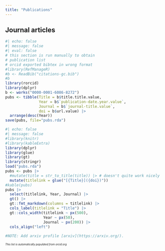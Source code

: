 ```yaml
---
title: "Publications"
---
```


## Journal articles

```r
#| echo: false
#| message: false
#| eval: false
# this section is run manually to obtain
# publication list 
# orcid exported bibtex in wrong format
#library(RefManageR)
#b <- ReadBib("citations-gc.bib")
#b
library(rorcid)
library(dplyr)
b <- works("0000-0001-6086-8272")
pubs <- tibble(Title = b$title.title.value, 
               Year = b$`publication-date.year.value`,
               Journal = b$`journal-title.value`,
               doi = b$url.value) |>
  arrange(desc(Year))
save(pubs, file="pubs.rda")
```

```r
#| echo: false
#| message: false
#library(knitr)
#library(kableExtra)
library(dplyr)
library(glue)
library(gt)
library(stringr)
load("pubs.rda")
pubs <- pubs |>
  #mutate(title = str_to_title(title)) |> # doesn't quite work nicely
  mutate(titlelink = glue("[{Title}]({doi})"))
#kable(pubs)
pubs |> 
  select(titlelink, Year, Journal) |>
  gt() |>
  gt::fmt_markdown(columns = titlelink) |>
  cols_label(titlelink = "Title") |> 
  gt::cols_width(titlelink ~ px(500),
                 Year ~ px(50),
                 Journal ~ px(200)) |>
  cols_align("left")
  
#NOTE: Add arxiv profile [arxiv](https://arxiv.org/).
```

::: {style="font-size: 60%"}
*This list is automatically populated from orcid.org*
:::


